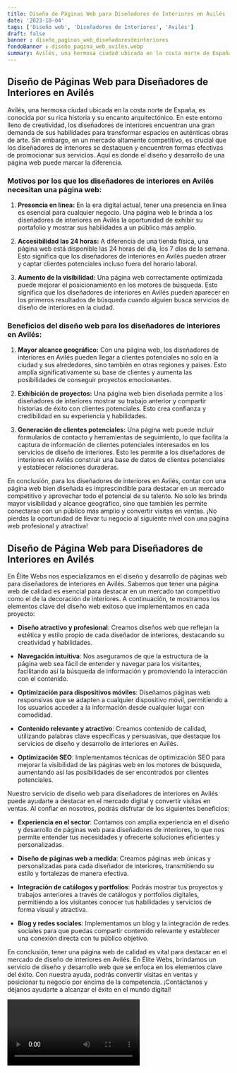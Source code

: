 ```yaml
---
title: Diseño de Páginas Web para Diseñadores de Interiores en Avilés
date: '2023-10-04'
tags: ['Diseño web', 'Diseñadores de Interiores', 'Avilés']
draft: false
banner : diseño_paginas_web_diseñadoresdeinteriores
fondoBanner : diseño_pagina_web_avilés.webp
summary: Avilés, una hermosa ciudad ubicada en la costa norte de España, es conocida por su rica historia y su encanto arquitectónico. En este entorno lleno de creatividad, los diseñadores de interiores encuentran una gran demanda de sus habilidades para transformar espacios en auténticas obras de arte. Sin embargo, en un mercado altamente competitivo, es crucial que los diseñadores de interiores se destaquen y encuentren formas efectivas de promocionar sus servicios. Aquí es donde el diseño y desarrollo de una página web puede marcar la diferencia.
---
```


## Diseño de Páginas Web para Diseñadores de Interiores en Avilés

Avilés, una hermosa ciudad ubicada en la costa norte de España, es conocida por su rica historia y su encanto arquitectónico. En este entorno lleno de creatividad, los diseñadores de interiores encuentran una gran demanda de sus habilidades para transformar espacios en auténticas obras de arte. Sin embargo, en un mercado altamente competitivo, es crucial que los diseñadores de interiores se destaquen y encuentren formas efectivas de promocionar sus servicios. Aquí es donde el diseño y desarrollo de una página web puede marcar la diferencia.

###  Motivos por los que los diseñadores de interiores en Avilés necesitan una página web:

1. **Presencia en línea:** En la era digital actual, tener una presencia en línea es esencial para cualquier negocio. Una página web le brinda a los diseñadores de interiores en Avilés la oportunidad de exhibir su portafolio y mostrar sus habilidades a un público más amplio.

2. **Accesibilidad las 24 horas:** A diferencia de una tienda física, una página web está disponible las 24 horas del día, los 7 días de la semana. Esto significa que los diseñadores de interiores en Avilés pueden atraer y captar clientes potenciales incluso fuera del horario laboral.

3. **Aumento de la visibilidad:** Una página web correctamente optimizada puede mejorar el posicionamiento en los motores de búsqueda. Esto significa que los diseñadores de interiores en Avilés pueden aparecer en los primeros resultados de búsqueda cuando alguien busca servicios de diseño de interiores en la ciudad.

### Beneficios del diseño web para los diseñadores de interiores en Avilés:

1. **Mayor alcance geográfico:** Con una página web, los diseñadores de interiores en Avilés pueden llegar a clientes potenciales no solo en la ciudad y sus alrededores, sino también en otras regiones y países. Esto amplía significativamente su base de clientes y aumenta las posibilidades de conseguir proyectos emocionantes.

2. **Exhibición de proyectos:** Una página web bien diseñada permite a los diseñadores de interiores mostrar su trabajo anterior y compartir historias de éxito con clientes potenciales. Esto crea confianza y credibilidad en su experiencia y habilidades.

3. **Generación de clientes potenciales:** Una página web puede incluir formularios de contacto y herramientas de seguimiento, lo que facilita la captura de información de clientes potenciales interesados en los servicios de diseño de interiores. Esto les permite a los diseñadores de interiores en Avilés construir una base de datos de clientes potenciales y establecer relaciones duraderas.

En conclusión, para los diseñadores de interiores en Avilés, contar con una página web bien diseñada es imprescindible para destacar en un mercado competitivo y aprovechar todo el potencial de su talento. No solo les brinda mayor visibilidad y alcance geográfico, sino que también les permite conectarse con un público más amplio y convertir visitas en ventas. ¡No pierdas la oportunidad de llevar tu negocio al siguiente nivel con una página web profesional y atractiva!

<GifSeo />

<Cta />

## Diseño de Página Web para Diseñadores de Interiores en Avilés

En Élite Webs nos especializamos en el diseño y desarrollo de páginas web para diseñadores de interiores en Avilés. Sabemos que tener una página web de calidad es esencial para destacar en un mercado tan competitivo como el de la decoración de interiores. A continuación, te mostramos los elementos clave del diseño web exitoso que implementamos en cada proyecto:

- **Diseño atractivo y profesional**: Creamos diseños web que reflejan la estética y estilo propio de cada diseñador de interiores, destacando su creatividad y habilidades.

- **Navegación intuitiva**: Nos aseguramos de que la estructura de la página web sea fácil de entender y navegar para los visitantes, facilitando así la búsqueda de información y promoviendo la interacción con el contenido.

- **Optimización para dispositivos móviles**: Diseñamos páginas web responsivas que se adapten a cualquier dispositivo móvil, permitiendo a los usuarios acceder a la información desde cualquier lugar con comodidad.

- **Contenido relevante y atractivo**: Creamos contenido de calidad, utilizando palabras clave específicas y persuasivas, que destaque los servicios de diseño y desarrollo de interiores en Avilés.

- **Optimización SEO**: Implementamos técnicas de optimización SEO para mejorar la visibilidad de las páginas web en los motores de búsqueda, aumentando así las posibilidades de ser encontrados por clientes potenciales.

Nuestro servicio de diseño web para diseñadores de interiores en Avilés puede ayudarte a destacar en el mercado digital y convertir visitas en ventas. Al confiar en nosotros, podrás disfrutar de los siguientes beneficios:

- **Experiencia en el sector**: Contamos con amplia experiencia en el diseño y desarrollo de páginas web para diseñadores de interiores, lo que nos permite entender tus necesidades y ofrecerte soluciones eficientes y personalizadas.

- **Diseño de páginas web a medida**: Creamos páginas web únicas y personalizadas para cada diseñador de interiores, transmitiendo su estilo y fortalezas de manera efectiva.

- **Integración de catálogos y portfolios**: Podrás mostrar tus proyectos y trabajos anteriores a través de catálogos y portfolios digitales, permitiendo a los visitantes conocer tus habilidades y servicios de forma visual y atractiva.

- **Blog y redes sociales**: Implementamos un blog y la integración de redes sociales para que puedas compartir contenido relevante y establecer una conexión directa con tu público objetivo.

En conclusión, tener una página web de calidad es vital para destacar en el mercado de diseño de interiores en Avilés. En Élite Webs, brindamos un servicio de diseño y desarrollo web que se enfoca en los elementos clave del éxito. Con nuestra ayuda, podrás convertir visitas en ventas y posicionar tu negocio por encima de la competencia. ¡Contáctanos y déjanos ayudarte a alcanzar el éxito en el mundo digital!

<Video />

<CtaBot job='Diseñadores de Interiores' city='Avilés'/>

<Gmaps query='Avilés+españa+maps' />